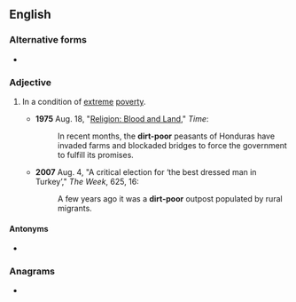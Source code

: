 ==English==

===Alternative forms===
* {{l|en|dirt poor}}

===Adjective===
{{en-adj|head=[[dirt]][[-]][[poor]]|-}}

# {{label|en|idiomatic}} In a condition of [[extreme]] [[poverty]].
#* '''1975''' Aug. 18, "[http://www.time.com/time/magazine/article/0,9171,917730,00.html Religion: Blood and Land]," ''Time'':
#*: In recent months, the '''dirt-poor''' peasants of Honduras have invaded farms and blockaded bridges to force the government to fulfill its promises.
#* '''2007''' Aug. 4, "A critical election for ‘the best dressed man in Turkey’," ''The Week'', 625, 16:
#*: A few years ago it was a '''dirt-poor''' outpost populated by rural migrants.

====Antonyms====
* {{l|en|filthy rich}}

===Anagrams===
* {{l|en|proditor}}